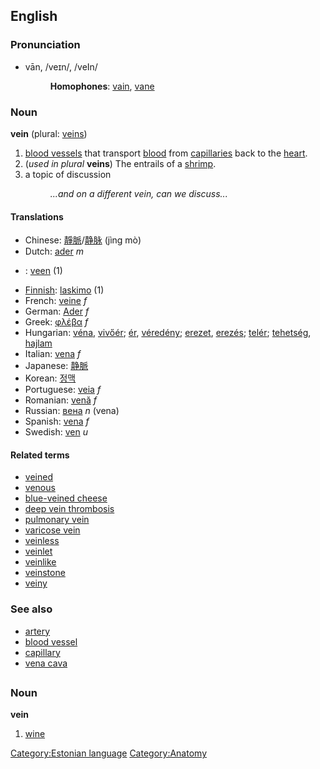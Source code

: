 ==English==
===Pronunciation===
*vān, /veɪn/, /veIn/
*:'''Homophones''': [[vain]], [[vane]]

===Noun===
'''vein''' (plural: [[veins]])

#[[blood vessel]]s that transport [[blood]] from [[capillary|capillaries]] back to the [[heart]].
#(''used in plural'' '''veins''') The entrails of a [[shrimp]].
#a topic of discussion
#:''...and on a different vein, can we discuss...''

====Translations====
*Chinese: [[靜脈]]/[[静脉]] (jìng mò)
*Dutch: [[ader]] ''m''
* {{et}}: [[veen#Estonian|veen]] (1)
*[[Finnish]]: [[laskimo]] (1)
*French: [[veine]] ''f''
*German: [[Ader]] ''f''
*Greek: [[φλέβα]] ''f''
*Hungarian: [[véna]], [[vivőér]]; [[ér]], [[véredény]]; [[erezet]], [[erezés]]; [[telér]]; [[tehetség]], [[hajlam]]
*Italian: [[vena]] ''f''
*Japanese: [[静脈]]
*Korean: [[정맥]]
*Portuguese: [[veia]] ''f''
*Romanian: [[venă]] ''f''
*Russian: [[вена]] ''n'' (vena)
*Spanish: [[vena]] ''f''
*Swedish: [[ven]] ''u''

====Related terms====
*[[veined]]
*[[venous]]
*[[blue-veined cheese]]
*[[deep vein thrombosis]]
*[[pulmonary vein]]
*[[varicose vein]]
*[[veinless]]
*[[veinlet]]
*[[veinlike]]
*[[veinstone]]
*[[veiny]]

===See also===
*[[artery]]
*[[blood vessel]]
*[[capillary]]
*[[vena cava]]

=={{et}}==
[[Category:Estonian language]]
===Noun===
'''vein'''
# [[wine]]


[[Category:Anatomy]]